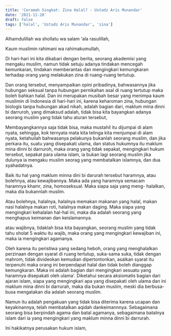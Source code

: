 ```yaml
---
title: 'Ceramah Singkat: Zina Halal? - Ustadz Aris Munandar'
date: '2021-11-20'
draft: false
tags: ['halal', 'Ustadz Aris Munandar', 'zina']
---
```


Alhamdulillah wa shollatu wa salam 'ala rasulillah,

Kaum muslimin rahimani wa rahimakumullah,

Di hari-hari ini kita dikabari dengan berita, seorang akademisi yang mengaku muslim, namun tidak setuju adanya tindakan mencegah kemunkaran, tindakan memberantas dan mengingkari kemungkaran terhadap orang yang melakukan zina di ruang-ruang tertutup.

Dan orang tersebut, menyampaikan opini pribadinya, bahwasannya jika hubungan seksual tanpa hubungan pernikahan asal di ruang tertutup maka boleh bahkan halal. Dan ini merupakan musibah besar yang menimpa kaum muslimin di Indonesia di hari-hari ini, karena keharoman zina, hubungan biologis tanpa hubungan akad nikah, adalah bagian dari, maklum mina dinni bi darruroh, yang dimaksud adalah, tidak bisa kita bayangkan adanya seorang muslim yang tidak tahu aturan tersebut,

Membayangkannya saja tidak bisa, maka mustahil itu dijumpai di alam nyata, sehingga, kok ternyata mata kita telinga kita menjumpai di alam nyata, ketahuilah bahwasanya pelakunya bukanlah seorang muslim, dan jika perkara itu, suatu yang disepakati ulama, dan status hukumnya itu maklum mina dinni bi darruroh, maka orang yang tidak sepakat, mengingkari hukum tersebut, sepakat para ulama islam, ia bukan lagi seorang muslim jika dulunya ia mengaku muslim seorag yang membatalkan islamnya, dan dua syahadatnya.

Baik itu hal yang maklum minna dini bi darurah tersebut haramnya, atau bolehnya, atau kewajibannya. Maka ada yang haramnya semacam haramnya khamr, zina, homoseksual. Maka siapa saja yang meng- halalkan, maka dia bukannlah muslim.

Atau bolehnya, halalnya, halalnya memakan makanan yang halal, makan nasi halalnya makan roti, halalnya makan daging. Maka siapa yang mengingkari kehalalan hal-hal ini, maka dia adalah seorang yang menghapus keimanan dan keislamannya.

atau wajibnya, tidaklah bisa kita bayangkan, seorang muslim yang tidak tahu sholat 5 waktu itu wajib, maka orang yang mengingkari kewajiban ini, maka ia mengingkari agamanya.

Oleh karena itu peristiwa yang sedang heboh, orang yang menghalalkan perzinaan dengan syarat di ruang tertutup, suka-sama suka, tidak dengan mahrom, tidak divideokan kemudian dipertontonkan, asalkan syarat itu terpenuhi maka orang ini berpendapat halal dan tidak boleh dianggap kemungkaran. Maka ini adalah bagian dari mengingkari sesuatu yang haramnya disepakati oleh ulama'. Diketahui secara aksiomatis bagian dari ajaran islam, siapa yang mengingkari apa yang disepakati oleh ulama dan ini maklum mina dinni bi darrurah, maka dia bukan muslim, meski dia berbusa-busa mengatakan dia adalah seorang muslim.

Namun itu adalah pengakuan yang tidak bisa diterima karena ucapan dan keyakinannya, telah membatalkan aqidah dankeimannnya. Sebagaimana seorang bisa berpindah agama dan batal agamanya, sebagaimana batalnya islam dari ia yang mengingkari yang maklum minna dinni bi darrurah.

Ini hakikatnya perusakan hukum islam,
